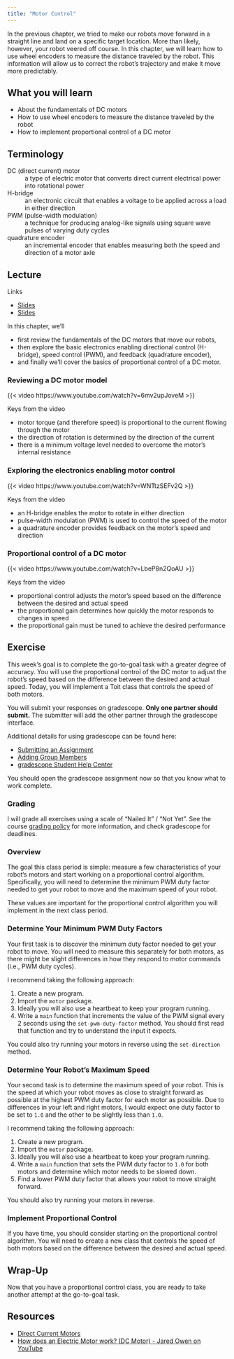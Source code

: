 ```yaml
---
title: "Motor Control"
---
```


<!--
TODO: homemade motor. encoder. bridge
interactive with PWM signal
-->

In the previous chapter, we tried to make our robots move forward in a straight line and land on a specific target location. More than likely, however, your robot veered off course. In this chapter, we will learn how to use wheel encoders to measure the distance traveled by the robot. This information will allow us to correct the robot's trajectory and make it move more predictably.

## What you will learn

- About the fundamentals of DC motors
- How to use wheel encoders to measure the distance traveled by the robot
- How to implement proportional control of a DC motor

## Terminology

DC (direct current) motor
: a type of electric motor that converts direct current electrical power into rotational power

H-bridge
: an electronic circuit that enables a voltage to be applied across a load in either direction

PWM (pulse-width modulation)
: a technique for producing analog-like signals using square wave pulses of varying duty cycles

quadrature encoder
: an incremental encoder that enables measuring both the speed and direction of a motor axle

## Lecture

Links

- [Slides](../_static/lectures/07-MotorControl.pptx)
- [Slides](../_static/lectures/07-MotorControl.pdf)

In this chapter, we'll

- first review the fundamentals of the DC motors that move our robots,
- then explore the basic electronics enabling directional control (H-bridge), speed control (PWM), and feedback (quadrature encoder),
- and finally we'll cover the basics of proportional control of a DC motor.

### Reviewing a DC motor model

{{< video https://www.youtube.com/watch?v=6mv2upJoveM >}}

Keys from the video

- motor torque (and therefore speed) is proportional to the current flowing through the motor
- the direction of rotation is determined by the direction of the current
- there is a minimum voltage level needed to overcome the motor's internal resistance

### Exploring the electronics enabling motor control

{{< video https://www.youtube.com/watch?v=WNTtzSEFv2Q >}}

Keys from the video

- an H-bridge enables the motor to rotate in either direction
- pulse-width modulation (PWM) is used to control the speed of the motor
- a quadrature encoder provides feedback on the motor's speed and direction

### Proportional control of a DC motor

{{< video https://www.youtube.com/watch?v=LbeP8n2QoAU >}}

Keys from the video

- proportional control adjusts the motor's speed based on the difference between the desired and actual speed
- the proportional gain determines how quickly the motor responds to changes in speed
- the proportional gain must be tuned to achieve the desired performance

## Exercise

This week's goal is to complete the go-to-goal task with a greater degree of accuracy. You will use the proportional control of the DC motor to adjust the robot's speed based on the difference between the desired and actual speed. Today, you will implement a Toit class that controls the speed of both motors.

You will submit your responses on gradescope. **Only one partner should submit.** The submitter will add the other partner through the gradescope interface.

Additional details for using gradescope can be found here:

- [Submitting an Assignment](https://help.gradescope.com/article/ccbpppziu9-student-submit-work)
- [Adding Group Members](https://help.gradescope.com/article/m5qz2xsnjy-student-add-group-members)
- [gradescope Student Help Center](https://help.gradescope.com/category/cyk4ij2dwi-student-workflow)

You should open the gradescope assignment now so that you know what to work complete.

### Grading

I will grade all exercises using a scale of "Nailed It" / "Not Yet". See the course [grading policy](../index.qmd#grading) for more information, and check gradescope for deadlines.

### Overview

The goal this class period is simple: measure a few characteristics of your robot's motors and start working on a proportional control algorithm. Specifically, you will need to determine the minimum PWM duty factor needed to get your robot to move and the maximum speed of your robot.

These values are important for the proportional control algorithm you will implement in the next class period.

### Determine Your Minimum PWM Duty Factors

Your first task is to discover the minimum duty factor needed to get your robot to move. You will need to measure this separately for both motors, as there might be slight differences in how they respond to motor commands (i.e., PWM duty cycles).

I recommend taking the following approach:

1. Create a new program.
2. Import the `motor` package.
3. Ideally you will also use a heartbeat to keep your program running.
4. Write a `main` function that increments the value of the PWM signal every 2 seconds using the `set-pwm-duty-factor` method. You should first read that function and try to understand the input it expects.

You could also try running your motors in reverse using the `set-direction` method.

### Determine Your Robot's Maximum Speed

Your second task is to determine the maximum speed of your robot. This is the speed at which your robot moves as close to straight forward as possible at the highest PWM duty factor for each motor as possible. Due to differences in your left and right motors, I would expect one duty factor to be set to `1.0` and the other to be slightly less than `1.0`.

I recommend taking the following approach:

1. Create a new program.
2. Import the `motor` package.
3. Ideally you will also use a heartbeat to keep your program running.
4. Write a `main` function that sets the PWM duty factor to `1.0` for both motors and determine which motor needs to be slowed down.
5. Find a lower PWM duty factor that allows your robot to move straight forward.

You should also try running your motors in reverse.


### Implement Proportional Control

If you have time, you should consider starting on the proportional control algorithm. You will need to create a new class that controls the speed of both motors based on the difference between the desired and actual speed.

## Wrap-Up

Now that you have a proportional control class, you are ready to take another attempt at the go-to-goal task.

## Resources

- [Direct Current Motors](https://www.nagwa.com/en/explainers/246108560531/)
- [How does an Electric Motor work? (DC Motor) - Jared Owen on YouTube](https://www.youtube.com/watch?app=desktop&v=CWulQ1ZSE3c)
